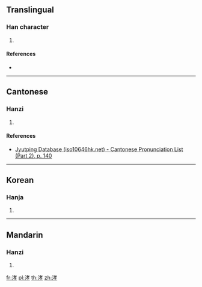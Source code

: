 {{character info/new}}
==Translingual==

===Han character===
{{Han char|rn=85|rad=水|as=07|sn=10|four=34147|canj=EJKD|ids=⿰氵孝}}

# {{defn|Han|sort=水07}}

====References====
* {{Han ref|kx=0626.200|dkj=17535|dj=1028.010|hdz=31619.020|uh=6D8D|ud=28045|bh=D251|bd=53841}}

----

==Cantonese==

===Hanzi===
{{yue-hanzi|jyut=[[haau3]]|y=haau3}}

# {{defn|lang=yue|sort=水07}}

====References====
*[http://www.iso10646hk.net/jp/document/download.jsp Jyutping Database (iso10646hk.net) - Cantonese Pronunciation List (Part 2), p. 140]

----

==Korean==

===Hanja===
{{ko-hanja|hangeul=효|eumhun=|rv=hyo|mr=hyo|y=hyo}}

# {{defn|lang=ko|sort=水07}}

----

==Mandarin==

===Hanzi===
{{cmn-hanzi|pin=[[xiào]] ([[xiao4]])|wg=hsiao<sup>4</sup>}}

# {{defn|lang=cmn|sort=水07}}

[[fr:涍]]
[[pl:涍]]
[[th:涍]]
[[zh:涍]]